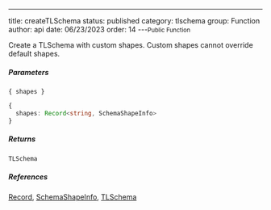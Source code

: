 ---
title: createTLSchema
status: published
category: tlschema
group: Function
author: api
date: 06/23/2023
order: 14
---<Small>Public Function</Small>

Create a TLSchema with custom shapes. Custom shapes cannot override default shapes.


##### Parameters


<ParametersTable>

<ParametersTableRow>
<ParametersTableName>

`{ shapes }`

</ParametersTableName>
<ParametersTableDescription>

```ts
{
  shapes: Record<string, SchemaShapeInfo>
}
```



</ParametersTableDescription>
</ParametersTableRow>
</ParametersTable>

##### Returns


```ts
TLSchema
```

##### References

[Record](/gen/Record-type), [SchemaShapeInfo](/gen/tlschema/SchemaShapeInfo-type), [TLSchema](/gen/tlschema/TLSchema-type)

